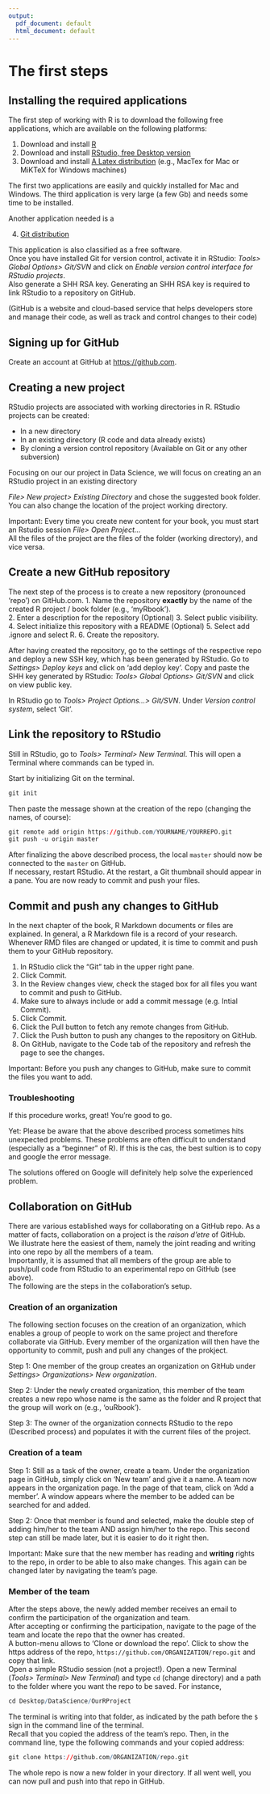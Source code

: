 ```yaml
---
output:
  pdf_document: default
  html_document: default
---
```


# The first steps {#gettingstarted}


## Installing the required applications

The first step of working with R is to download the following free applications, which are available on the following platforms:

  1. Download and install [R](https://cran.uni-muenster.de/) 
  2. Download and install [RStudio, free Desktop version](https://www.rstudio.com/products/rstudio/download/#download)
  3. Download and install [A Latex distribution](https://www.latex-project.org/get/) (e.g., MacTex for Mac or MiKTeX for Windows machines) 

The first two applications are easily and quickly installed for Mac and Windows. The third application is very large (a few Gb) and needs some time to be installed.  

Another application needed is a 

  4. [Git distribution](https://git-scm.com/downloads)

This application is also classified as a free software.  
Once you have installed Git for version control, activate it in RStudio: _Tools> Global Options> Git/SVN_ and click on _Enable version control interface for RStudio projects_.  
Also generate a SHH RSA key. Generating an SHH RSA key is required to link RStudio to a repository on GitHub.

(GitHub is a website and cloud-based service that helps developers store and manage their code, as well as track and control changes to their code)

## Signing up for GitHub

Create an account at GitHub at [https://github.com](https://github.com/join).



## Creating a new project

RStudio projects are associated with working directories in R. RStudio projects can be created: 

- In a new directory
- In an existing directory (R code and data already exists)
- By cloning a version control repository (Available on Git or any other subversion)

Focusing on our our project in Data Science, we will focus on creating an an RStudio project in an existing directory

_File> New project> Existing Directory_ and chose the suggested book folder. You can also change the location of the project working directory. 

Important: Every time you create new content for your book, you must start an Rstudio session _File> Open Project..._  
All the files of the project are the files of the folder (working directory), and vice versa.



## Create a new GitHub repository 

The next step of the process is to create a new repository (pronounced 'repo') on GitHub.com. 
1. Name the repository **exactly** by the name of the created R project / book folder (e.g., 'myRbook').   
2. Enter a description for the repository (Optional)
3. Select public visibility.
4. Select initialize this repository with a README (Optional)
5. Select add .ignore and select R.
6. Create the repository.

After having created the repository, go to the settings of the respective repo and deploy a new SSH key, which has been generated by RStudio. Go to _Settings> Deploy keys_ and click on 'add deploy key'. Copy and paste the SHH key generated by RStudio: _Tools> Global Options> Git/SVN_ and click on view public key.

In RStudio go to _Tools> Project Options...> Git/SVN_. Under _Version control system_, select 'Git'.    

## Link the repository to RStudio 

Still in RStudio, go to _Tools> Terminal> New Terminal_. This will open a Terminal where commands can be typed in.

Start by initializing Git on the terminal.
```r
git init
```

Then paste the message shown at the creation of the repo (changing the names, of course):

```r
git remote add origin https://github.com/YOURNAME/YOURREPO.git
git push -u origin master
```

After finalizing the above described process, the local `master` should now be connected to the `master` on GitHub.  
If necessary, restart RStudio. At the restart, a Git thumbnail should appear in a pane. You are now ready to commit and push your files.

## Commit and push any changes to GitHub

In the next chapter of the book, R Markdown documents or files are explained. In general, a R Markdown file is a record of your research. Whenever RMD files are changed or updated, it is time to commit and push them to your GitHub repository.

1. In RStudio click the "Git" tab in the upper right pane.
2. Click Commit.
3. In the Review changes view, check the staged box for all files you want to commit and push to GitHub.
4. Make sure to always include or add a commit message (e.g. Intial Commit).
5. Click Commit.
6. Click the Pull button to fetch any remote changes from GitHub.
7. Click the Push button to push any changes to the repository on GitHub.
8. On GitHub, navigate to the Code tab of the repository and refresh the page to see the changes.

Important: Before you push any changes to GitHub, make sure to commit the files you want to add.



### Troubleshooting

If this procedure works, great! You're good to go.

Yet: Please be aware that the above described process sometimes hits unexpected problems. These problems are often difficult to understand (especially as a "beginner" of R). If this is the cas, the best sultion is to copy and google the error message. 

The solutions offered on Google will definitely help solve the experienced problem.


## Collaboration on GitHub

There are various established ways for collaborating on a GitHub repo. As a matter of facts, collaboration on a project is the _raison d'etre_ of GitHub.  
We illustrate here the easiest of them, namely the joint reading and writing into one repo by all the members of a team.   
Importantly, it is assumed that all members of the group are able to push/pull code from RStudio to an experimental repo on GitHub (see above).   
The following are the steps in the collaboration's setup.  

### Creation of an organization

The following section focuses on the creation of an organization, which enables a group of people to work on the same project and therefore collaborate via GitHub. Every member of the organization will then have the opportunity to commit, push and pull any changes of the prokject.

Step 1: One member of the group creates an organization on GitHub under _Settings> Organizations> New organization_.  

Step 2: Under the newly created organization, this member of the team creates a new repo whose name is the same as the folder and R project that the group will work on (e.g., 'ouRbook').  

Step 3: The owner of the organization connects RStudio to the repo (Described process) and populates it with the current files of the project.  

### Creation of a team

Step 1: Still as a task of the owner, create a team. Under the organization page in GitHub, simply click on 'New team' and give it a name. A team now appears in the organization page.  In the page of that team, click on 'Add a member'. A window appears where the member to be added can be searched for and added.  

Step 2: Once that member is found and selected, make the double step of adding him/her to the team AND assign him/her to the repo. This second step can still be made later, but it is easier to do it right then.   

Important: Make sure that the new member has reading and **writing** rights to the repo, in order to be able to also make changes. This again can be changed later by navigating the team's page.

### Member of the team

After the steps above, the newly added member receives an email to confirm the participation of the organization and team.   
After accepting or confirming the participation, navigate to the page of the team and locate the repo that the owner has created.  
A button-menu allows to 'Clone or download the repo'. Click to show the https address of the repo, `https://github.com/ORGANIZATION/repo.git` and copy that link.  
Open a simple RStudio session (not a project!). Open a new Terminal (_Tools> Terminal> New Terminal_) and type `cd` (change directory) and a path to the folder where you want the repo to be saved. For instance,

```r
cd Desktop/DataScience/OurRProject 
```

The terminal is writing into that folder, as indicated by the path before the `$` sign in the command line of the terminal.  
Recall that you copied the address of the team's repo. Then, in the command line, type the following commands and your copied address:

```r
git clone https://github.com/ORGANIZATION/repo.git 
```

The whole repo is now a new folder in your directory. If all went well, you can now pull and push into that repo in GitHub.














